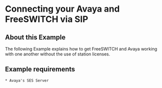 
# Connecting your Avaya and FreeSWITCH via SIP 


## About this Example

The following Example explains how to get FreeSWITCH and Avaya working with one another without the use of station licenses.

## Example requirements

```xml
* Avaya's SES Server
```
